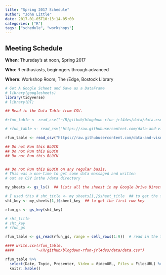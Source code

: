 ```yaml
---
title: "Spring 2017 Schedule"
author: "John Little"
date: 2017-01-05T10:13:14-05:00
categories: ["R"]
tags: ["schedule", "workshops"]
---
```


## Meeting Schedule

**When**: Thursday's at noon, Spring 2017

**Who**: R enthusiasts, beginngers through advanced 

**Where**: Workshop Room, The /Edge, Bostock Library

```r
# Get A Google Scheet and Save as a DataFrame
# library(googlesheets)
library(tidyverse)
# library(DT)

## Read in the Data Table from CSV.

#rfun_table <- read_csv("~/R/github/blogdown-rfun-jrl4dvs/data/data.csv")

# rfun_table <- read_csv("https://raw.githubusercontent.com/data-and-visualization/blogdown-rfun-jrl4dvs/master/data/data.csv")

rfun_table <- read_csv("https://raw.githubusercontent.com/data-and-visualization/blogdown-rfun/master/data/data.csv")


```


```r


## Do not Run this BLOCK
## Do not Run this BLOCK
## Do not Run this BLOCK


## Do not Run this BLOCK on any regular basis.  
# This was a one-time to get some data massaged and written 
# out as CSV inthe /data directory

my_sheets <- gs_ls()  ## lists all the sheest in my Google Drive Directory

# I used this # sht_title <- my_sheets[1,]$sheet_title  ## to get the first row title "rfun 2016 schedule scraped"
sht_key <- my_sheets[1,]$sheet_key  ## to get the first row key

rfun_gs <- gs_key(sht_key)

# sht_title
# sht_key
# rfun_gs

rfun_table <- gs_read(rfun_gs, range = cell_rows(1:9))  # read in the top 9 rows

#### write.csv(rfun_table, 
####          "~/R/github/blogdown-rfun-jrl4dvs/data/data.csv")

```


```r
rfun_table %>% 
  select(Date, Topic, Presenter, Video = VideoURL, Files = FilesURL) %>% 
  knitr::kable()
```




